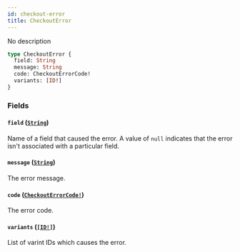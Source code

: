 ```yaml
---
id: checkout-error
title: CheckoutError
---
```


No description

```graphql
type CheckoutError {
  field: String
  message: String
  code: CheckoutErrorCode!
  variants: [ID!]
}
```

### Fields

#### `field` ([`String`](/api-reference/scalars/string.mdx))

Name of a field that caused the error. A value of `null` indicates that the error isn't associated with a particular field.

#### `message` ([`String`](/api-reference/scalars/string.mdx))

The error message.

#### `code` ([`CheckoutErrorCode!`](/api-reference/enums/checkout-error-code.mdx))

The error code.

#### `variants` ([`[ID!]`](/api-reference/scalars/id.mdx))

List of varint IDs which causes the error.
